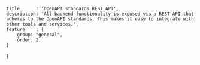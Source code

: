 	title      : 'OpenAPI standards REST API',
	description: 'All backend functionality is exposed via a REST API that adheres to the OpenAPI standards. This makes it easy to integrate with other tools and services.',
	feature    : {
		group: "general",
		order: 2,
	}
}
